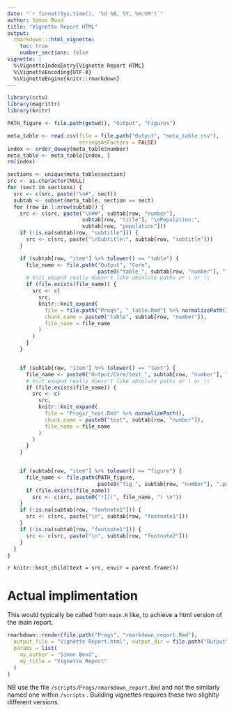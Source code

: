 ```yaml
---
date: "`r format(Sys.time(), '%d %B, %Y, %H:%M')`"
author: Simon Bond
title: "Vignette Report HTML"
output: 
  rmarkdown:::html_vignette:
    toc: true
    number_sections: false
vignette: |
  %\VignetteIndexEntry{Vignette Report HTML} 
  %\VignetteEncoding{UTF-8} 
  %\VignetteEngine{knitr::rmarkdown}
---
```




```r
library(cctu)
library(magrittr)
library(knitr)

PATH_figure <- file.path(getwd(), "Output", "Figures")

meta_table <- read.csv(file = file.path("Output", "meta_table.csv"),
                       stringsAsFactors = FALSE)
index <- order_dewey(meta_table$number)
meta_table <- meta_table[index, ]
rm(index)

sections <- unique(meta_table$section)
src <- as.character(NULL)
for (sect in sections) {
  src <- c(src, paste("\n#", sect))
  subtab <- subset(meta_table, section == sect)
  for (row in 1:nrow(subtab)) {
    src <- c(src, paste("\n##", subtab[row, "number"], 
                        subtab[row, "title"], "\nPopulation:",
                        subtab[row, "population"]))
    if (!is.na(subtab[row, "subtitle"])) {
      src <- c(src, paste("\nSubtitle:", subtab[row, "subtitle"]))
    }

    if (subtab[row, "item"] %>% tolower() == "table") {
      file_name <- file.path("Output", "Core", 
                             paste0("table_", subtab[row, "number"], ".xml"))
      # knit exapnd really doesn't like absolute paths or \ or \\
      if (file.exists(file_name)) {
        src <- c(
          src,
          knitr::knit_expand(
            file = file.path("Progs", "_table.Rmd") %>% normalizePath(),
            chunk_name = paste0("table", subtab[row, "number"]),
            file_name = file_name
          )
        )
      }
    }


    if (subtab[row, "item"] %>% tolower() == "text") {
      file_name <- paste0("Output/Core/text_", subtab[row, "number"], ".xml")
      # knit exapnd really doesn't like absolute paths or \ or \\
      if (file.exists(file_name)) {
        src <- c(
          src,
          knitr::knit_expand(
            file = "Progs/_text.Rmd" %>% normalizePath(),
            chunk_name = paste0("text", subtab[row, "number"]),
            file_name = file_name
          )
        )
      }
    }


    if (subtab[row, "item"] %>% tolower() == "figure") {
      file_name <- file.path(PATH_figure,
                             paste0("fig_", subtab[row, "number"], ".png"))
      if (file.exists(file_name)) 
        src <- c(src, paste0("![](", file_name, ") \n"))
    }
    if (!is.na(subtab[row, "footnote1"])) {
      src <- c(src, paste("\n", subtab[row, "footnote1"]))
    }
    if (!is.na(subtab[row, "footnote1"])) {
      src <- c(src, paste("\n", subtab[row, "footnote2"]))
    }
  }
}
```


`r knitr::knit_child(text = src, envir = parent.frame())`


# Actual implimentation

This would typically be called from `main.R` like, to achieve a html version of the main report. 

```r
rmarkdown::render(file.path("Progs", "rmarkdown_report.Rmd"),
  output_file = "Vignette Report.html", output_dir = file.path("Output", "Reports"),
  params = list(
    my_author = "Simon Bond",
    my_title = "Vignette Report"
  )
)
```

NB use the file `/scripts/Progs/rmarkdown_report.Rmd` and not the similarly named one within `/scripts` . Building vignettes requires these two slighlty different versions. 

